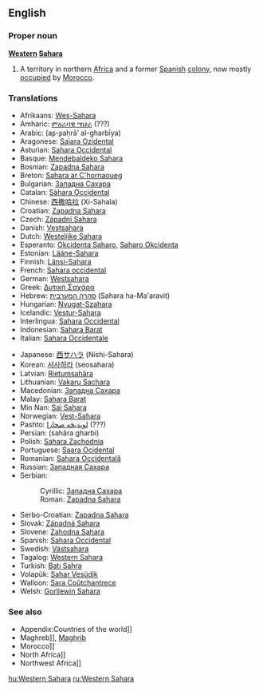 {{wikipedia}}
==English==
===Proper noun===
'''[[western|Western]] [[Sahara]]'''
#A territory in northern [[Africa]] and a former [[Spain|Spanish]] [[colony]], now mostly [[occupation|occupied]] by [[Morocco]].

===Translations===
{{top}}
*Afrikaans: [[Wes-Sahara]]
*Amharic: [[ምዕራባዊ ሣህራ]] (???)
*Arabic: {{ARchar|[[الصحراء الغربية]]}} (aʂ-ʂaḥrā’ al-gharbīya) {{f}}
*Aragonese: [[Sajara Ozidental]]
*Asturian: [[Sahara Occidental]]
*Basque: [[Mendebaldeko Sahara]]
*Bosnian: [[Zapadna Sahara#Bosnian|Zapadna Sahara]] {{f}}
*Breton: [[Sahara ar C'hornaoueg]]
*Bulgarian: [[Западна Сахара#Bulgarian|Западна Сахара]] {{f}}
*Catalan: [[Sàhara Occidental]]
*Chinese: [[西撒哈拉]] (Xi-Sahala)
*Croatian: [[Zapadna Sahara]]
*Czech: [[Západní Sahara]]
*Danish: [[Vestsahara]]
*Dutch: [[Westelijke Sahara]]
*Esperanto: [[Okcidenta Saharo]], [[Saharo Okcidenta]]
*Estonian: [[Lääne-Sahara]]
*Finnish: [[Länsi-Sahara]]
*French: [[Sahara occidental]] {{m}}
*German: [[Westsahara]] {{f}}
*Greek: [[Δυτική Σαχάρα]] {{f}}
*Hebrew: [[סהרה המערבית]] (Sahara ha-Ma'aravit)
*Hungarian: [[Nyugat-Szahara]]
*Icelandic: [[Vestur-Sahara]]
*Interlingua: [[Sahara Occidental]]
*Indonesian: [[Sahara Barat]]
*Italian: [[Sahara Occidentale]]
{{mid}}
*Japanese: [[西サハラ]] (Nishi-Sahara)
*Korean: [[서사하라]] (seosahara)
*Latvian: [[Rietumsahāra]]
*Lithuanian: [[Vakarų Sachara]]
*Macedonian: [[Западна Сахара]]
*Malay: [[Sahara Barat]]
*Min Nan: [[Sai Sahara]]
*Norwegian: [[Vest-Sahara]]
*Pashto: [[لوېديځه صحارا]] (???)
*Persian: {{FAchar|[[صحرای غربی]]}} (sahâra gharbi)
*Polish: [[Sahara Zachodnia]]
*Portuguese: [[Saara Ocidental]]
*Romanian: [[Sahara Occidentală]] {{f}}
*Russian: [[Западная Сахара]] {{f}}
*Serbian:
*:Cyrillic: [[Западна Сахара#Serbian|Западна Сахара]] {{f}}
*:Roman: [[Zapadna Sahara#Serbian|Zapadna Sahara]] {{f}}
*Serbo-Croatian: [[Zapadna Sahara]]
*Slovak: [[Západná Sahara]]
*Slovene: [[Zahodna Sahara]] {{f}}
*Spanish: [[Sahara Occidental]]
*Swedish: [[Västsahara]]
*Tagalog: [[Western Sahara]]
*Turkish: [[Batı Sahra]]
*Volapük: [[Sahar Vesüdik]]
*Walloon: [[Sara Coûtchantrece]]
*Welsh: [[Gorllewin Sahara]]
{{bottom}}

===See also===
*Appendix:Countries of the world]]
*Maghreb]], [[Maghrib]]
*Morocco]]
*North Africa]]
*Northwest Africa]]

[[hu:Western Sahara]]
[[ru:Western Sahara]]